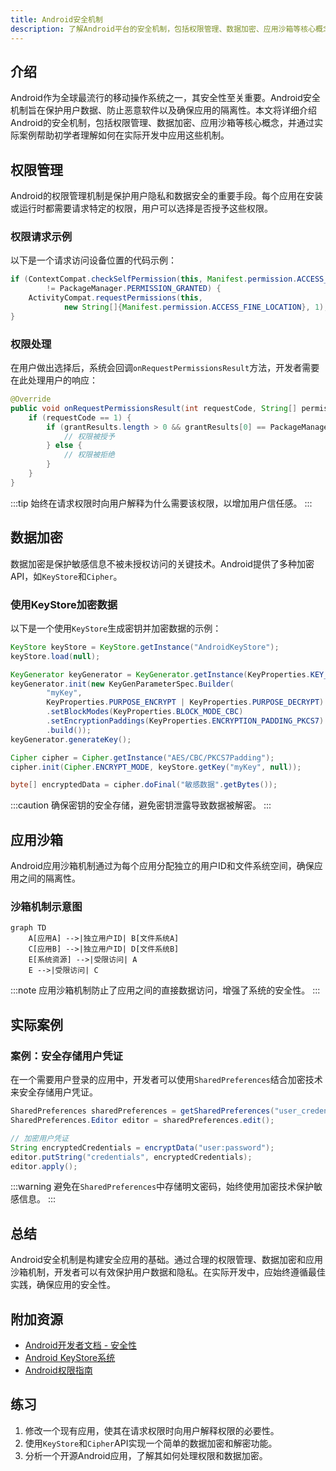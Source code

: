 ```yaml
---
title: Android安全机制
description: 了解Android平台的安全机制，包括权限管理、数据加密、应用沙箱等核心概念，帮助初学者构建安全的Android应用。
---
```


## 介绍

Android作为全球最流行的移动操作系统之一，其安全性至关重要。Android安全机制旨在保护用户数据、防止恶意软件以及确保应用的隔离性。本文将详细介绍Android的安全机制，包括权限管理、数据加密、应用沙箱等核心概念，并通过实际案例帮助初学者理解如何在实际开发中应用这些机制。

## 权限管理

Android的权限管理机制是保护用户隐私和数据安全的重要手段。每个应用在安装或运行时都需要请求特定的权限，用户可以选择是否授予这些权限。

### 权限请求示例

以下是一个请求访问设备位置的代码示例：

```java
if (ContextCompat.checkSelfPermission(this, Manifest.permission.ACCESS_FINE_LOCATION)
        != PackageManager.PERMISSION_GRANTED) {
    ActivityCompat.requestPermissions(this,
            new String[]{Manifest.permission.ACCESS_FINE_LOCATION}, 1);
}
```

### 权限处理

在用户做出选择后，系统会回调`onRequestPermissionsResult`方法，开发者需要在此处理用户的响应：

```java
@Override
public void onRequestPermissionsResult(int requestCode, String[] permissions, int[] grantResults) {
    if (requestCode == 1) {
        if (grantResults.length > 0 && grantResults[0] == PackageManager.PERMISSION_GRANTED) {
            // 权限被授予
        } else {
            // 权限被拒绝
        }
    }
}
```

:::tip
始终在请求权限时向用户解释为什么需要该权限，以增加用户信任感。
:::

## 数据加密

数据加密是保护敏感信息不被未授权访问的关键技术。Android提供了多种加密API，如`KeyStore`和`Cipher`。

### 使用KeyStore加密数据

以下是一个使用`KeyStore`生成密钥并加密数据的示例：

```java
KeyStore keyStore = KeyStore.getInstance("AndroidKeyStore");
keyStore.load(null);

KeyGenerator keyGenerator = KeyGenerator.getInstance(KeyProperties.KEY_ALGORITHM_AES, "AndroidKeyStore");
keyGenerator.init(new KeyGenParameterSpec.Builder(
        "myKey",
        KeyProperties.PURPOSE_ENCRYPT | KeyProperties.PURPOSE_DECRYPT)
        .setBlockModes(KeyProperties.BLOCK_MODE_CBC)
        .setEncryptionPaddings(KeyProperties.ENCRYPTION_PADDING_PKCS7)
        .build());
keyGenerator.generateKey();

Cipher cipher = Cipher.getInstance("AES/CBC/PKCS7Padding");
cipher.init(Cipher.ENCRYPT_MODE, keyStore.getKey("myKey", null));

byte[] encryptedData = cipher.doFinal("敏感数据".getBytes());
```

:::caution
确保密钥的安全存储，避免密钥泄露导致数据被解密。
:::

## 应用沙箱

Android应用沙箱机制通过为每个应用分配独立的用户ID和文件系统空间，确保应用之间的隔离性。

### 沙箱机制示意图

```mermaid
graph TD
    A[应用A] -->|独立用户ID| B[文件系统A]
    C[应用B] -->|独立用户ID| D[文件系统B]
    E[系统资源] -->|受限访问| A
    E -->|受限访问| C
```

:::note
应用沙箱机制防止了应用之间的直接数据访问，增强了系统的安全性。
:::

## 实际案例

### 案例：安全存储用户凭证

在一个需要用户登录的应用中，开发者可以使用`SharedPreferences`结合加密技术来安全存储用户凭证。

```java
SharedPreferences sharedPreferences = getSharedPreferences("user_credentials", MODE_PRIVATE);
SharedPreferences.Editor editor = sharedPreferences.edit();

// 加密用户凭证
String encryptedCredentials = encryptData("user:password");
editor.putString("credentials", encryptedCredentials);
editor.apply();
```

:::warning
避免在`SharedPreferences`中存储明文密码，始终使用加密技术保护敏感信息。
:::

## 总结

Android安全机制是构建安全应用的基础。通过合理的权限管理、数据加密和应用沙箱机制，开发者可以有效保护用户数据和隐私。在实际开发中，应始终遵循最佳实践，确保应用的安全性。

## 附加资源

- [Android开发者文档 - 安全性](https://developer.android.com/training/articles/security-tips)
- [Android KeyStore系统](https://developer.android.com/training/articles/keystore)
- [Android权限指南](https://developer.android.com/guide/topics/permissions/overview)

## 练习

1. 修改一个现有应用，使其在请求权限时向用户解释权限的必要性。
2. 使用`KeyStore`和`Cipher`API实现一个简单的数据加密和解密功能。
3. 分析一个开源Android应用，了解其如何处理权限和数据加密。